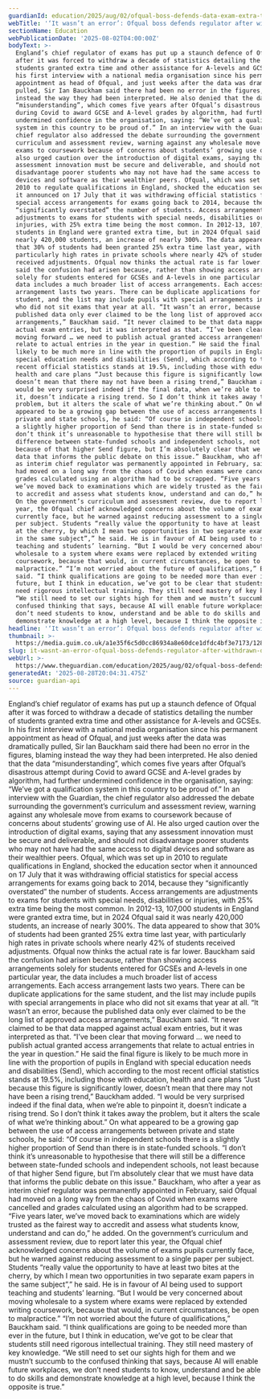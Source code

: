 ```yaml
---
guardianId: education/2025/aug/02/ofqual-boss-defends-data-exam-extra-time-a-levels-gcses
webTitle: '‘It wasn’t an error’: Ofqual boss defends regulator after withdrawn data row'
sectionName: Education
webPublicationDate: '2025-08-02T04:00:00Z'
bodyText: >-
  England’s chief regulator of exams has put up a staunch defence of Ofqual
  after it was forced to withdraw a decade of statistics detailing the number of
  students granted extra time and other assistance for A-levels and GCSEs. In
  his first interview with a national media organisation since his permanent
  appointment as head of Ofqual, and just weeks after the data was dramatically
  pulled, Sir Ian Bauckham said there had been no error in the figures, blaming
  instead the way they had been interpreted. He also denied that the data
  “misunderstanding”, which comes five years after Ofqual’s disastrous attempt
  during Covid to award GCSE and A-level grades by algorithm, had further
  undermined confidence in the organisation, saying: “We’ve got a qualification
  system in this country to be proud of.” In an interview with the Guardian, the
  chief regulator also addressed the debate surrounding the government’s
  curriculum and assessment review, warning against any wholesale move from
  exams to coursework because of concerns about students’ growing use of AI. He
  also urged caution over the introduction of digital exams, saying that any
  assessment innovation must be secure and deliverable, and should not
  disadvantage poorer students who may not have had the same access to digital
  devices and software as their wealthier peers. Ofqual, which was set up in
  2010 to regulate qualifications in England, shocked the education sector when
  it announced on 17 July that it was withdrawing official statistics for
  special access arrangements for exams going back to 2014, because they
  “significantly overstated” the number of students. Access arrangements are
  adjustments to exams for students with special needs, disabilities or
  injuries, with 25% extra time being the most common. In 2012-13, 107,000
  students in England were granted extra time, but in 2024 Ofqual said it was
  nearly 420,000 students, an increase of nearly 300%. The data appeared to show
  that 30% of students had been granted 25% extra time last year, with
  particularly high rates in private schools where nearly 42% of students
  received adjustments. Ofqual now thinks the actual rate is far lower. Bauckham
  said the confusion had arisen because, rather than showing access arrangements
  solely for students entered for GCSEs and A-levels in one particular year, the
  data includes a much broader list of access arrangements. Each access
  arrangement lasts two years. There can be duplicate applications for the same
  student, and the list may include pupils with special arrangements in place
  who did not sit exams that year at all. “It wasn’t an error, because the
  published data only ever claimed to be the long list of approved access
  arrangements,” Bauckham said. “It never claimed to be that data mapped against
  actual exam entries, but it was interpreted as that. “I’ve been clear that
  moving forward … we need to publish actual granted access arrangements that
  relate to actual entries in the year in question.” He said the final figure is
  likely to be much more in line with the proportion of pupils in England with
  special education needs and disabilities (Send), which according to the most
  recent official statistics stands at 19.5%, including those with education,
  health and care plans “Just because this figure is significantly lower,
  doesn’t mean that there may not have been a rising trend,” Bauckham added. “I
  would be very surprised indeed if the final data, when we’re able to pinpoint
  it, doesn’t indicate a rising trend. So I don’t think it takes away the
  problem, but it alters the scale of what we’re thinking about.” On what
  appeared to be a growing gap between the use of access arrangements between
  private and state schools, he said: “Of course in independent schools there is
  a slightly higher proportion of Send than there is in state-funded schools. “I
  don’t think it’s unreasonable to hypothesise that there will still be a
  difference between state-funded schools and independent schools, not least
  because of that higher Send figure, but I’m absolutely clear that we must have
  data that informs the public debate on this issue.” Bauckham, who after a year
  as interim chief regulator was permanently appointed in February, said Ofqual
  had moved on a long way from the chaos of Covid when exams were cancelled and
  grades calculated using an algorithm had to be scrapped. “Five years later,
  we’ve moved back to examinations which are widely trusted as the fairest way
  to accredit and assess what students know, understand and can do,” he added.
  On the government’s curriculum and assessment review, due to report later this
  year, the Ofqual chief acknowledged concerns about the volume of exams pupils
  currently face, but he warned against reducing assessment to a single paper
  per subject. Students “really value the opportunity to have at least two bites
  at the cherry, by which I mean two opportunities in two separate exam papers
  in the same subject”,” he said. He is in favour of AI being used to support
  teaching and students’ learning. “But I would be very concerned about moving
  wholesale to a system where exams were replaced by extended writing
  coursework, because that would, in current circumstances, be open to
  malpractice.” “I’m not worried about the future of qualifications,” Bauckham
  said. “I think qualifications are going to be needed more than ever in the
  future, but I think in education, we’ve got to be clear that students still
  need rigorous intellectual training. They still need mastery of key knowledge.
  “We still need to set our sights high for them and we mustn’t succumb to the
  confused thinking that says, because AI will enable future workplaces, we
  don’t need students to know, understand and be able to do skills and
  demonstrate knowledge at a high level, because I think the opposite is true.”
headline: '‘It wasn’t an error’: Ofqual boss defends regulator after withdrawn data row'
thumbnail: >-
  https://media.guim.co.uk/a1e35f6c5d0cc86934a8e60dce1dfdc4bf3e7173/1283_767_8393_6716/500.jpg
slug: it-wasnt-an-error-ofqual-boss-defends-regulator-after-withdrawn-data-row
webUrl: >-
  https://www.theguardian.com/education/2025/aug/02/ofqual-boss-defends-data-exam-extra-time-a-levels-gcses
generatedAt: '2025-08-28T20:04:31.475Z'
source: guardian-api
---
```

England’s chief regulator of exams has put up a staunch defence of Ofqual after it was forced to withdraw a decade of statistics detailing the number of students granted extra time and other assistance for A-levels and GCSEs. In his first interview with a national media organisation since his permanent appointment as head of Ofqual, and just weeks after the data was dramatically pulled, Sir Ian Bauckham said there had been no error in the figures, blaming instead the way they had been interpreted. He also denied that the data “misunderstanding”, which comes five years after Ofqual’s disastrous attempt during Covid to award GCSE and A-level grades by algorithm, had further undermined confidence in the organisation, saying: “We’ve got a qualification system in this country to be proud of.” In an interview with the Guardian, the chief regulator also addressed the debate surrounding the government’s curriculum and assessment review, warning against any wholesale move from exams to coursework because of concerns about students’ growing use of AI. He also urged caution over the introduction of digital exams, saying that any assessment innovation must be secure and deliverable, and should not disadvantage poorer students who may not have had the same access to digital devices and software as their wealthier peers. Ofqual, which was set up in 2010 to regulate qualifications in England, shocked the education sector when it announced on 17 July that it was withdrawing official statistics for special access arrangements for exams going back to 2014, because they “significantly overstated” the number of students. Access arrangements are adjustments to exams for students with special needs, disabilities or injuries, with 25% extra time being the most common. In 2012-13, 107,000 students in England were granted extra time, but in 2024 Ofqual said it was nearly 420,000 students, an increase of nearly 300%. The data appeared to show that 30% of students had been granted 25% extra time last year, with particularly high rates in private schools where nearly 42% of students received adjustments. Ofqual now thinks the actual rate is far lower. Bauckham said the confusion had arisen because, rather than showing access arrangements solely for students entered for GCSEs and A-levels in one particular year, the data includes a much broader list of access arrangements. Each access arrangement lasts two years. There can be duplicate applications for the same student, and the list may include pupils with special arrangements in place who did not sit exams that year at all. “It wasn’t an error, because the published data only ever claimed to be the long list of approved access arrangements,” Bauckham said. “It never claimed to be that data mapped against actual exam entries, but it was interpreted as that. “I’ve been clear that moving forward … we need to publish actual granted access arrangements that relate to actual entries in the year in question.” He said the final figure is likely to be much more in line with the proportion of pupils in England with special education needs and disabilities (Send), which according to the most recent official statistics stands at 19.5%, including those with education, health and care plans “Just because this figure is significantly lower, doesn’t mean that there may not have been a rising trend,” Bauckham added. “I would be very surprised indeed if the final data, when we’re able to pinpoint it, doesn’t indicate a rising trend. So I don’t think it takes away the problem, but it alters the scale of what we’re thinking about.” On what appeared to be a growing gap between the use of access arrangements between private and state schools, he said: “Of course in independent schools there is a slightly higher proportion of Send than there is in state-funded schools. “I don’t think it’s unreasonable to hypothesise that there will still be a difference between state-funded schools and independent schools, not least because of that higher Send figure, but I’m absolutely clear that we must have data that informs the public debate on this issue.” Bauckham, who after a year as interim chief regulator was permanently appointed in February, said Ofqual had moved on a long way from the chaos of Covid when exams were cancelled and grades calculated using an algorithm had to be scrapped. “Five years later, we’ve moved back to examinations which are widely trusted as the fairest way to accredit and assess what students know, understand and can do,” he added. On the government’s curriculum and assessment review, due to report later this year, the Ofqual chief acknowledged concerns about the volume of exams pupils currently face, but he warned against reducing assessment to a single paper per subject. Students “really value the opportunity to have at least two bites at the cherry, by which I mean two opportunities in two separate exam papers in the same subject”,” he said. He is in favour of AI being used to support teaching and students’ learning. “But I would be very concerned about moving wholesale to a system where exams were replaced by extended writing coursework, because that would, in current circumstances, be open to malpractice.” “I’m not worried about the future of qualifications,” Bauckham said. “I think qualifications are going to be needed more than ever in the future, but I think in education, we’ve got to be clear that students still need rigorous intellectual training. They still need mastery of key knowledge. “We still need to set our sights high for them and we mustn’t succumb to the confused thinking that says, because AI will enable future workplaces, we don’t need students to know, understand and be able to do skills and demonstrate knowledge at a high level, because I think the opposite is true.”
